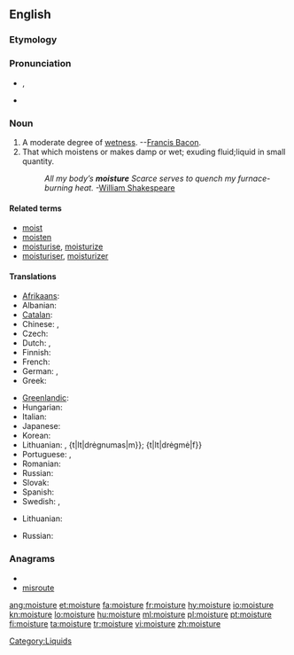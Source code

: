 ==English==

===Etymology===
{{suffix|moist|ure}}

===Pronunciation===
* {{IPA|/ˈmɔɪstʃɚ/}}, {{SAMPA|/"mOIstS@`/}}
* {{audio|en-us-moisture.ogg|Audio (US)}}

===Noun===
{{wikipedia}}
{{en-noun|-}}

# A moderate degree of [[wet]]ness. --[[w:Francis Bacon|Francis Bacon]].
# That which moistens or makes damp or wet; exuding fluid;liquid in small quantity.
#: ''All my body’s '''moisture''' Scarce serves to quench my furnace-burning heat.'' -[[w:William Shakespeare|William Shakespeare]]

====Related terms====
* [[moist]]
* [[moisten]]
* [[moisturise]], [[moisturize]]
* [[moisturiser]], [[moisturizer]]

====Translations====
{{trans-top|a moderate degree of wetness}}
* [[Afrikaans]]: {{t|af|vog}}
* Albanian: {{t-|sq|lagështirë|f|xs=Albanian}}
* [[Catalan]]: {{t|ca|humitat|f}}
* Chinese: {{t|cmn|濕氣|sc=Hani}}, {{t|cmn|湿气|tr=shīqì|sc=Hani}}
* Czech: {{t-|cs|vlhkost|f}}
* Dutch: {{t+|nl|vochtigheid|f}}, {{t+|nl|vocht|n}}
* Finnish: {{t+|fi|kosteus}}
* French: {{t+|fr|humidité|f}}
* German: {{t+|de|Feuchtigkeit|f}}, {{t+|de|Nässe|f}}
* Greek: {{t+|el|υγρασία|f|tr=igrasía|sc=Grek}}
{{trans-mid}}
* [[Greenlandic]]: {{t-|kl|aalaq|xs=Greenlandic}}
* Hungarian: {{t+|hu|nedvesség}}
* Italian: {{t+|it|umidità|f}}
* Japanese: {{t|ja|湿気|sc=Jpan|tr={{l|ja|しっき|sc=Jpan}}, [[shikki]]}}
* Korean: {{t|ko|습기|sc=Kore|tr=seupgi}}
* Lithuanian: {{t|lt|drėgnis|m}}, {t|lt|drėgnumas|m}}; {t|lt|drėgmė|f}}
* Portuguese: {{t|pt|umidade|f}}, {{t|pt|humidade|f}}
* Romanian: {{t-|ro|umezeală|f}}
* Russian: {{t|ru|влажность|sc=Cyrl|tr=vlážnost’}}
* Slovak: {{t-|sk|vlaha|f}}
* Spanish: {{t-|es|humedad|f}}
* Swedish: {{t|sv|fuktighet|c}}, {{t|sv|fukt|c}}
{{trans-bottom}}

{{trans-top|that which moistens or makes damp}}
* Lithuanian: {{t|lt|drėgmė|f}}
{{trans-mid}}
* Russian: {{t+|ru|влага|f|tr=vlága}}
{{trans-bottom}}

===Anagrams===
* {{alphagram|eimorstu}}
* [[misroute#English|misroute]]

[[Category:Liquids]]

[[ang:moisture]]
[[et:moisture]]
[[fa:moisture]]
[[fr:moisture]]
[[hy:moisture]]
[[io:moisture]]
[[kn:moisture]]
[[lo:moisture]]
[[hu:moisture]]
[[ml:moisture]]
[[pl:moisture]]
[[pt:moisture]]
[[fi:moisture]]
[[ta:moisture]]
[[tr:moisture]]
[[vi:moisture]]
[[zh:moisture]]